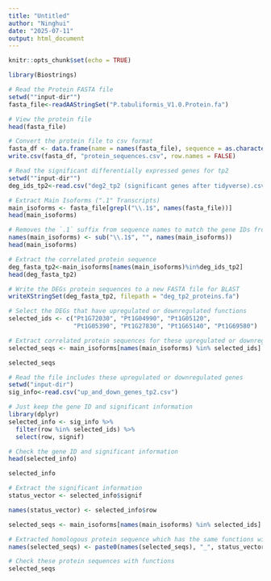 ---
title: "Untitled"
author: "Ninghui"
date: "2025-07-11"
output: html_document
---

```{r setup, include=FALSE}
knitr::opts_chunk$set(echo = TRUE)
```

```{r cars}
library(Biostrings)
```

```{r}
# Read the Protein FASTA file
setwd(""input-dir"")
fasta_file<-readAAStringSet("P.tabuliformis_V1.0.Protein.fa")
```

```{r}
# View the protein file
head(fasta_file)
```

```{r}
# Convert the protein file to csv format
fasta_df <- data.frame(name = names(fasta_file), sequence = as.character(fasta_file))
write.csv(fasta_df, "protein_sequences.csv", row.names = FALSE)
```

```{r}
# Read the significant differentially expressed genes for tp2
setwd(""input-dir"")
deg_ids_tp2<-read.csv("deg2_tp2 (significant genes after tidyverse).csv")$row
```

```{r}
# Extract Main Isoforms (".1" Transcripts)
main_isoforms <- fasta_file[grepl("\\.1$", names(fasta_file))]
head(main_isoforms)
```
```{r}
# Removes the `.1` suffix from sequence names to match the gene IDs from the DEG file.
names(main_isoforms) <- sub("\\.1$", "", names(main_isoforms))
head(main_isoforms)
```

```{r}
# Extract the correlated protein sequence 
deg_fasta_tp2<-main_isoforms[names(main_isoforms)%in%deg_ids_tp2]
head(deg_fasta_tp2)
```
```{r}
# Write the DEGs protein sequences to a new FASTA file for BLAST
writeXStringSet(deg_fasta_tp2, filepath = "deg_tp2_proteins.fa")
```

```{r}
# Select the DEGs that have upregulated or downregulated functions
selected_ids <- c("Pt1G72030", "Pt1G04990", "Pt1G05120", 
                  "Pt1G05390", "Pt1G27830", "Pt1G65140", "Pt1G69580")
```

```{r}
# Extract correlated protein sequences for these upregulated or downregulated genes
selected_seqs <- main_isoforms[names(main_isoforms) %in% selected_ids]
```

```{r}
selected_seqs
```
```{r}
# Read the file includes these upregulated or downregulated genes
setwd("input-dir")
sig_info<-read.csv("up_and_down_genes_tp2.csv")
```

```{r}
# Just keep the gene ID and significant information
library(dplyr)
selected_info <- sig_info %>%
  filter(row %in% selected_ids) %>%
  select(row, signif)  
```

```{r}
# Check the gene ID and significant information
head(selected_info)
```
```{r}
selected_info
```

```{r}
# Extract the significant information
status_vector <- selected_info$signif
```

```{r}
names(status_vector) <- selected_info$row
```

```{r}
selected_seqs <- main_isoforms[names(main_isoforms) %in% selected_ids]
```

```{r}
# Extracted homologous protein sequence which has the same functions with DEGs (upregulated or downregulated functions)
names(selected_seqs) <- paste0(names(selected_seqs), "_", status_vector[names(selected_seqs)])
```

```{r}
# Check these protein sequences with functions
selected_seqs
```

